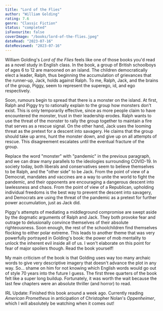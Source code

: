 ```yaml
---
title: "Lord of the Flies"
author: "William Golding"
rating: 7.6
genre: "Classic Fiction"
status: "completed"
isFavourite: false
coverImage: "/books/lord-of-the-flies.jpeg"
dateRead: "2023-07-16"
dateReviewed: "2023-07-16"
---
```


William Golding's _Lord of the Flies_ feels like one of those books you'd read as a novel study in English class. In the book, a group of British schoolboys of ages 6 to 12 are marooned on an island. The children democratically elect a leader, Ralph, thus beginning the accumulation of grievances that the runner-up, Jack, holds against Ralph. To me, Ralph, Jack, and the brains of the group, Piggy, seem to represent the superego, id, and ego respectively.

Soon, rumours begin to spread that there is a monster on the island. At first, Ralph and Piggy try to rationally explain to the group how monsters don't exist. This is only temporarily effective, since as more people claim to have encountered the monster, trust in their leadership erodes. Ralph wants to use the threat of the monster to rally the group together to maintain a fire that serves as a rescue signal. On the other hand, Jack uses the looming threat as the pretext for a descent into savagery. He claims that the group should take up arms, hunt the monster down, and give up on all attempts of rescue. This disagreement escalates until the eventual fracture of the group.

Replace the word "monster" with "pandemic" in the previous paragraph, and we can draw many parallels to the ideologies surrounding COVID-19. In society today, both liberals and conservatives seem to believe themselves to be Ralph, and the "other side" to be Jack. From the point of view of a Democrat, mandates and vaccines are a way to unite the world to fight the pandemic, and their opponents are encouraging a dangerous descent into lawlessness and chaos. From the point of view of a Republican, upholding individual freedoms is the best way to prevent the descent into savagery, and Democrats are using the threat of the pandemic as a pretext for further power accumulation, just as Jack did.

Piggy's attempts of mediating a middleground compromise are swept aside by the dogmatic arguments of Ralph and Jack. They both provoke fear and outrage to delusionally convince themselves of their absolute righteousness. Soon enough, the rest of the schoolchildren find themselves flocking to either polar extreme. This leads to another theme that was very powerfully portrayed in Golding's book: the power of mob mentality to unlock the inherent evil inside all of us. I won't elaborate on this point for fear of major spoilers though. Read the book yourself!

My main criticism of the book is that Golding uses way too many archaic words to give very descriptive imagery that doesn't advance the plot in any way. So… shame on him for not knowing which English words would go out of style 70 years into the future I guess. The first three quarters of the book felt like a super long buildup. Fortunately, it was worth the wait because the last few chapters were an absolute thriller (and horror) to read.

IRL Update: Finished this book around a week ago. Currently reading _American Prometheus_ in anticipation of Christopher Nolan's _Oppenheimer_, which I will absolutely be watching when it comes out!